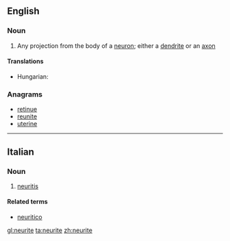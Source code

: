 ==English==

===Noun===
{{wikipedia}}
{{en-noun}}

# {{context|neuroanatomy|lang=en}} Any projection from the body of a [[neuron]]; either a [[dendrite]] or an [[axon]]

====Translations====
{{trans-top|any projection from the body of a neuron}}
* Hungarian: {{t|hu|neurit}}
{{trans-mid}}
{{trans-bottom}}

===Anagrams===
* [[retinue#English|retinue]]
* [[reunite#English|reunite]]
* [[uterine#English|uterine]]

----
==Italian==

===Noun===
{{it-noun|f}}

# {{context|pathology|lang=it}} [[neuritis]]

====Related terms====
* [[neuritico]]

[[gl:neurite]]
[[ta:neurite]]
[[zh:neurite]]